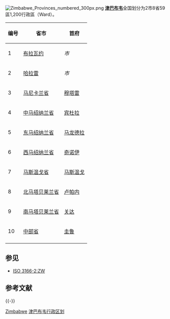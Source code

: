[[File:Zimbabwe_Provinces_numbered_300px.png|right]]
'''[[津巴布韦|津巴布韦]]'''全国划分为2市8省59區1,200行政區（Ward）。

{| class="wikitable sortable"
|+ 
|-bgcolor=#ACE1AF
!编号
!省市
!首府
|-
|1
|[[布拉瓦约|布拉瓦约]]
|''市''
|-
|2
|[[哈拉雷|哈拉雷]]
|''市''
|-
|3
|[[马尼卡兰省|马尼卡兰省]]
|[[穆塔雷|穆塔雷]]
|-
|4
|[[中马绍纳兰省|中马绍纳兰省]]
|[[宾杜拉|宾杜拉]]
|-
|5
|[[东马绍纳兰省|东马绍纳兰省]]
|[[马龙德拉|马龙德拉]]
|-
|6
|[[西马绍纳兰省|西马绍纳兰省]]
|[[奇诺伊|奇诺伊]]
|-
|7
|[[马斯温戈省|马斯温戈省]]
|[[马斯温戈|马斯温戈]]
|-
|8
|[[北马塔贝莱兰省|北马塔贝莱兰省]]
|[[卢帕内|卢帕内]]
|-
|9
|[[南马塔贝莱兰省|南马塔贝莱兰省]]
|[[关达|关达]]
|-
|10
|[[中部省_(津巴布韦)|中部省]]
|[[圭鲁|圭鲁]]
|-
|}

== 参见 ==
{{Portal box|非洲}}
* [[ISO_3166-2:ZW|ISO 3166-2:ZW]]

== 参考文献 ==
{{Reflist}}


{{-}}
{{辛巴威行政區劃}}
{{非洲题目|行政区划}}

[[Category:非洲國家行政區劃|Zimbabwe]]
[[Category:津巴布韦行政区划|]]